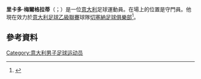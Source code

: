 '''里卡多·梅爾格拉蒂'''（{{lang-it|Riccardo Melgrati}}；{{bd|1994年|6月17日}}）是一位[[意大利|意大利]]足球運動員。在場上的位置是守門員。他現在效力於[[意大利足球乙級聯賽|意大利足球乙級聯賽]]球隊[[切塞納足球俱樂部|切塞納足球俱樂部]]<ref>{{cite news|url=http://cesenacalcio.it/it/news/2014/07/28/i-numeri-di-maglia-20142015-925.html|title=I numeri di maglia 2014/2015|date=28 July 2014|accessdate=28 July 2014|publisher=AC Cesena|language=it|archive-url=https://web.archive.org/web/20140728220557/http://cesenacalcio.it/it/news/2014/07/28/i-numeri-di-maglia-20142015-925.html#|archive-date=2014-07-28|dead-url=yes}}</ref>。
==參考資料==
{{Reflist}}

{{DEFAULTSORT: Melgrati, Riccardo}}
[[Category:意大利男子足球运动员|Category:意大利男子足球运动员]]

{{Sport-bio-stub}}